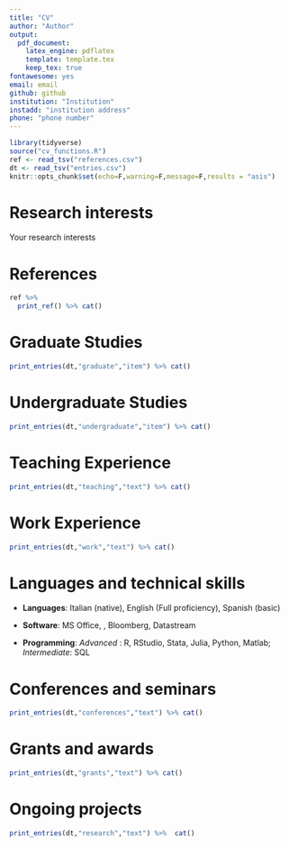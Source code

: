 ```yaml
---
title: "CV"
author: "Author"
output: 
  pdf_document:
    latex_engine: pdflatex
    template: template.tex
    keep_tex: true
fontawesome: yes
email: email
github: github
institution: "Institution"
instadd: "institution address"
phone: "phone number"
---
```

<!-- NOTE: Commands -->

<!-- \sh : subheading -->
<!-- \ssh : subsubheading -->
<!-- \ri : item -->
<!-- \rsi : subitem -->

```r
library(tidyverse)
source("cv_functions.R")
ref <- read_tsv("references.csv")
dt <- read_tsv("entries.csv")
knitr::opts_chunk$set(echo=F,warning=F,message=F,results = "asis")
```

# Research interests

Your research interests

# References

```r
ref %>%
  print_ref() %>% cat()
```

# Graduate Studies

```r
print_entries(dt,"graduate","item") %>% cat()
```

# Undergraduate Studies

```r
print_entries(dt,"undergraduate","item") %>% cat()
```

# Teaching Experience

```r
print_entries(dt,"teaching","text") %>% cat()
```

# Work Experience

```r
print_entries(dt,"work","text") %>% cat()
```


# Languages and technical skills

- __Languages__: Italian (native), English (Full proficiency), Spanish (basic) 

- __Software__: MS Office, \LaTeX, Bloomberg, Datastream 

- __Programming__: _Advanced_ : R, RStudio, Stata, Julia, Python, Matlab; _Intermediate_: SQL


# Conferences and seminars

```r
print_entries(dt,"conferences","text") %>% cat()
```


# Grants and awards

```r
print_entries(dt,"grants","text") %>% cat()
```


# Ongoing projects

```r
print_entries(dt,"research","text") %>%  cat()
```
